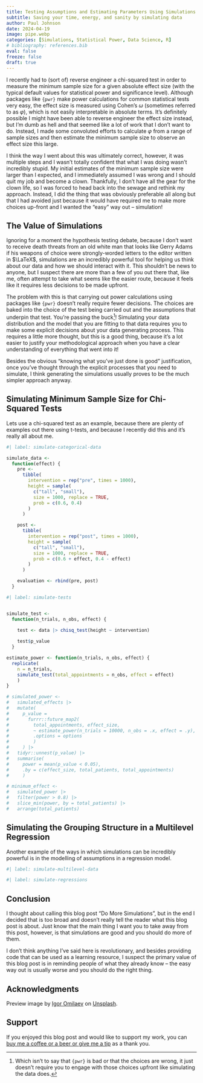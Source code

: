 ```yaml
---
title: Testing Assumptions and Estimating Parameters Using Simulations
subtitle: Saving your time, energy, and sanity by simulating data
author: Paul Johnson
date: 2024-04-19
image: pipe.webp
categories: [Simulations, Statistical Power, Data Science, R]
# bibliography: references.bib
eval: false
freeze: false
draft: true
---
```


I recently had to (sort of) reverse engineer a chi-squared test in order to measure the minimum sample size for a given absolute effect size (with the typical default values for statistical power and significance level). Although packages like `{pwr}` make power calculations for common statistical tests very easy, the effect size is measured using Cohen's $\omega$ (sometimes referred to as $\varphi$), which is not easily interpretable in absolute terms. It's definitely possible I might have been able to reverse engineer the effect size instead, but I'm dumb as hell and that seemed like a lot of work that I don't want to do. Instead, I made some convoluted efforts to calculate $\varphi$ from a range of sample sizes and then estimate the minimum sample size to observe an effect size this large.

I think the way I went about this was ultimately correct, however, it was multiple steps and I wasn't totally confident that what I was doing wasn't incredibly stupid. My initial estimates of the minimum sample size were larger than I expected, and I immediately assumed I was wrong and I should quit my job and become a clown. Thankfully, I don't have all the gear for the clown life, so I was forced to head back into the sewage and rethink my approach. Instead, I did the thing that was obviously preferable all along but that I had avoided just because it would have required me to make more choices up-front and I wanted the "easy" way out -- simulation! 

## The Value of Simulations

Ignoring for a moment the hypothesis testing debate, because I don't want to receive death threats from an old white man that looks like Gerry Adams if his weapons of choice were strongly-worded letters to the editor written in $\LaTeX$, simulations are an incredibly powerful tool for helping us think about our data and how we should interact with it. This shouldn't be news to anyone, but I suspect there are more than a few of you out there that, like me, often attempt to take what seems like the easier route, because it feels like it requires less decisions to be made upfront.

The problem with this is that carrying out power calculations using packages like `{pwr}` doesn't really require fewer decisions. The choices are baked into the choice of the test being carried out and the assumptions that underpin that test. You're passing the buck^[Which isn't to say that `{pwr}` is bad or that the choices are wrong, it just doesn't require you to engage with those choices upfront like simulating the data does.]! Simulating your data distribution and the model that you are fitting to that data requires you to make some explicit decisions about your data generating process. This requires a little more thought, but this is a good thing, because it's a lot easier to justify your methodological approach when you have a clear understanding of everything that went into it!

Besides the obvious "knowing what you've just done is good" justification, once you've thought through the explicit processes that you need to simulate, I think generating the simulations usually proves to be the much simpler approach anyway.

## Simulating Minimum Sample Size for Chi-Squared Tests

Lets use a chi-squared test as an example, because there are plenty of examples out there using t-tests, and because I recently did this and it's really all about me.

```r
#| label: simulate-categorical-data

simulate_data <-
  function(effect) {
    pre <-
      tibble(
        intervention = rep("pre", times = 1000),
        height = sample(
          c("tall", "small"),
          size = 1000, replace = TRUE,
          prob = c(0.6, 0.4)
        )
      )

    post <-
      tibble(
        intervention = rep("post", times = 1000),
        height = sample(
          c("tall", "small"),
          size = 1000, replace = TRUE,
          prob = c(0.6 + effect, 0.4 - effect)
        )
      )

    evaluation <- rbind(pre, post)
  }
```


```r
#| label: simulate-tests


simulate_test <-
  function(n_trials, n_obs, effect) {

    test <- data |> chisq_test(height ~ intervention)
    
    test$p_value
  }

estimate_power <- function(n_trials, n_obs, effect) {
  replicate(
    n = n_trials, 
    simulate_test(total_appointments = n_obs, effect = effect)
    )
}
```

```r

# simulated_power <-
#   simulated_effects |> 
#   mutate(
#     p_value = 
#       furrr::future_map2(
#         total_appointments, effect_size, 
#         ~ estimate_power(n_trials = 10000, n_obs = .x, effect = .y),
#         .options = options
#         )
#     ) |> 
#   tidyr::unnest(p_value) |> 
#   summarise(
#     power = mean(p_value < 0.05), 
#     .by = c(effect_size, total_patients, total_appointments)
#     )
```


```r

# minimum_effect <- 
#   simulated_power |> 
#   filter(power > 0.8) |> 
#   slice_min(power, by = total_patients) |> 
#   arrange(total_patients)
```

## Simulating the Grouping Structure in a Multilevel Regression

Another example of the ways in which simulations can be incredibly powerful is in the modelling of assumptions in a regression model.

```r
#| label: simulate-multilevel-data

```

```r
#| label: simulate-regressions

```

## Conclusion

I thought about calling this blog post "Do More Simulations", but in the end I decided that is too broad and doesn't really tell the reader what this blog post is about. Just know that the main thing I want you to take away from this post, however, is that simulations are good and you should do more of them.

I don't think anything I've said here is revolutionary, and besides providing code that can be used as a learning resource, I suspect the primary value of this blog post is in reminding people of what they already know -- the easy way out is usually worse and you should do the right thing.

## Acknowledgments {.appendix}

Preview image by [Igor Omilaev](https://unsplash.com/@omilaev) on [Unsplash](https://unsplash.com/photos/a-blue-pipe-on-a-yellow-and-purple-wall-HhEEKNxIbR8).

## Support {.appendix}

If you enjoyed this blog post and would like to support my work, you can [buy me a coffee or a beer or give me a tip](https://www.buymeacoffee.com/paulj1989) as a thank you. 
